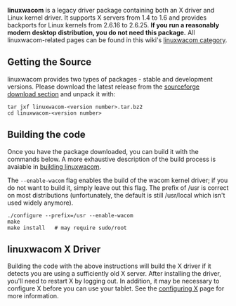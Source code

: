 '''linuxwacom''' is a legacy driver package containing both an X driver and Linux kernel driver. It supports X servers from 1.4 to 1.6 and provides backports for Linux kernels from 2.6.16 to 2.6.25. '''If you run a reasonably modern desktop distribution, you do not need this package.''' All linuxwacom-related pages can be found in this wiki's [[:Category:Linuxwacom|linuxwacom category]].

== Getting the Source ==
linuxwacom provides two types of packages - stable and development versions. Please download the latest release from the [https://sourceforge.net/projects/linuxwacom/files/ sourceforge download section] and unpack it with:

<pre>
tar jxf linuxwacom-<version number>.tar.bz2
cd linuxwacom-<version number>
</pre>

<!-- Add instructions that work before uncommenting this (or verify 'building the code' works as-is)
Alternatively, pre-release code is available at the [http://linuxwacom.git.sourceforge.net/git/gitweb.cgi?p=linuxwacom/linuxwacom;a=summary linuxwacom git repository]:
<pre>
git clone git://linuxwacom.git.sourceforge.net/gitroot/linuxwacom/linuxwacom
cd linuxwacom
</pre>
-->
== Building the code ==
Once you have the package downloaded, you can build it with the commands below. A more exhaustive description of the build process is avaiable in [[building linuxwacom]].

The <code>--enable-wacom</code> flag enables the build of the wacom kernel driver; if you do not want to build it, simply leave out this flag. The prefix of /usr is correct on most distributions (unfortunately, the default is still /usr/local which isn't used widely anymore).

<pre>
./configure --prefix=/usr --enable-wacom
make
make install   # may require sudo/root
</pre>

== linuxwacom X Driver ==
Building the code with the above instructions will build the X driver if it detects you are using a sufficiently old X server. After installing the driver, you'll need to restart X by logging out. In addition, it may be necessary to configure X before you can use your tablet. See the [[configuring X]] page for more information.